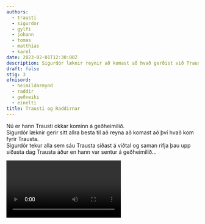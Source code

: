 ```yaml
---
authors:
  - trausti
  - sigurdor
  - gylfi
  - johann
  - tomas
  - matthias
  - karel
date: 2023-02-01T12:30:00Z
description: Sigurdór læknir reynir að komast að hvað gerðist við Trausta
draft: false
stig: 3
efnisord:
  - heimildarmynd
  - raddir
  - geðveiki
  - einelti
title: Trausti og Raddirnar
---
```


Nú er hann Trausti okkar kominn á geðheimilið.\
Sigurdór læknir gerir sitt allra besta til að reyna að
komast að því hvað kom fyrir Trausta.\
Sigurdór tekur alla sem sáu Trausta síðast á viðtal og saman
rifja þau upp síðasta dag Trausta áður en hann var sentur á geðheimilið...

<Video id="4ukSFCQPLWw" />
